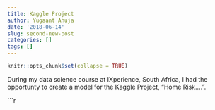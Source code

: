 ```yaml
---
title: Kaggle Project
author: Yugaant Ahuja
date: '2018-06-14'
slug: second-new-post
categories: []
tags: []
---
```


``` r
knitr::opts_chunk$set(collapse = TRUE)
```

During my data science course at IXperience, South Africa, I had the opportunty to create a model for the Kaggle Project, "Home Risk....". 

```r
